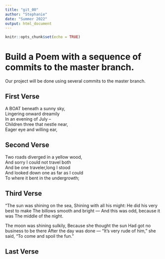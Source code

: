 ```yaml
---
title: "git_00"
author: "Stephanie"
date: "Summer 2022"
output: html_document
---
```


```r
knitr::opts_chunk$set(echo = TRUE)
```
# Build a Poem with a sequence of commits to the master branch.
Our project will be done using several commits to the master branch.
<!-- Do not modify or change any text in "!--" bracketed areas such as this --- these are instructions to
you, if you change any of this the git program will notice it and compromise your git merging strategy !-->

## First Verse 
<!--Put the first five lines of a poem by Lewis Carrol in this section!-->
A BOAT beneath a sunny sky,     
Lingering onward dreamily     
In an evening of July --        
Children three that nestle near,     
Eager eye and willing ear,      

## Second Verse
<!--Put the first five lines of a poem by Robert Frost here!-->

Two roads diverged in a yellow wood,   
And sorry I could not travel both     
And be one traveler,long I stood        
And looked down one as far as I could        
To where it bent in the undergrowth;     

## Third Verse
<!--Put the first two verses of The Walrus and the Carpenter here!-->
"The sun was shining on the sea,
      Shining with all his might:
He did his very best to make
      The billows smooth and bright —
And this was odd, because it was
      The middle of the night.

The moon was shining sulkily,
      Because she thought the sun
Had got no business to be there
      After the day was done —
"It's very rude of him," she said,
      "To come and spoil the fun."
      
## Last Verse
<!--Put a short poem of your choice 8-20 lines,here!-->


